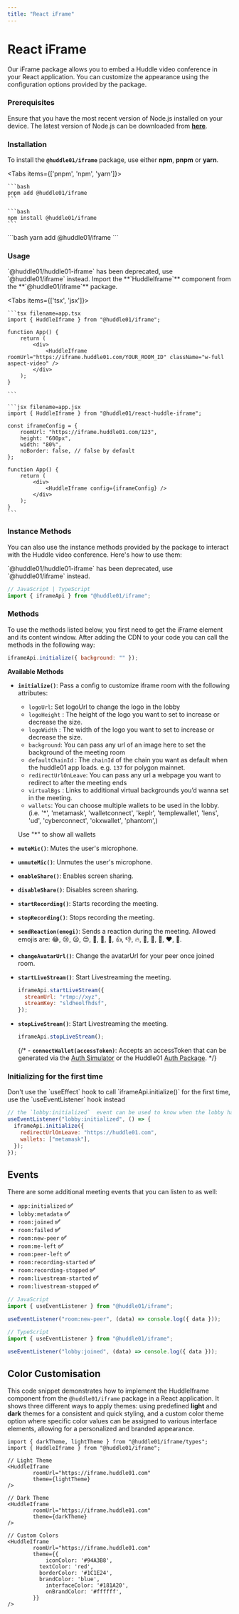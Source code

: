 ```yaml
---
title: "React iFrame"
---
```



# React iFrame

Our iFrame package allows you to embed a Huddle video conference in your React application. You can customize the appearance using the configuration options provided by the package.

### **Prerequisites**

Ensure that you have the most recent version of Node.js installed on your device. The latest version of Node.js can be downloaded from **[here](https://nodejs.org/en/download/)**.

### **Installation**

To install the **`@huddle01/iframe`** package, use either **npm**, **pnpm** or **yarn**.

<Tabs items={['pnpm', 'npm', 'yarn']}>
  <Tab>

    ```bash
    pnpm add @huddle01/iframe
    ```

  </Tab>
  <Tab>
    
    ```bash
    npm install @huddle01/iframe
    ```

  </Tab>
  <Tab>
    ```bash
    yarn add @huddle01/iframe
    ```

  </Tab>
</Tabs>

### Usage

<Callout emoji="⚠️">
  `@huddle01/huddle01-iframe` has been deprecated, use `@huddle01/iframe`
  instead.
</Callout>
Import the **`HuddleIframe`** component from the **`@huddle01/iframe`** package.

<Tabs items={['tsx', 'jsx']}>
  <Tab>

    ```tsx filename=app.tsx
    import { HuddleIframe } from "@huddle01/iframe";

    function App() {
        return (
            <div>
                <HuddleIframe roomUrl="https://iframe.huddle01.com/YOUR_ROOM_ID" className="w-full aspect-video" />
            </div>
        );
    }

    ```

  </Tab>
  <Tab>

    ```jsx filename=app.jsx
    import { HuddleIframe } from "@huddle01/react-huddle-iframe";

    const iframeConfig = {
        roomUrl: "https://iframe.huddle01.com/123",
        height: "600px",
        width: "80%",
        noBorder: false, // false by default
    };

    function App() {
        return (
            <div>
                <HuddleIframe config={iframeConfig} />
            </div>
        );
    }
    ```

  </Tab>

</Tabs>

### **Instance Methods**

You can also use the instance methods provided by the package to interact with the Huddle video conference. Here's how to use them:

<Callout emoji="⚠️">
  `@huddle01/huddle01-iframe` has been deprecated, use `@huddle01/iframe`
  instead.
</Callout>

```jsx
// JavaScript | TypeScript
import { iframeApi } from "@huddle01/iframe";
```

### **Methods**

To use the methods listed below, you first need to get the iFrame element and its content window. After adding the CDN to your code you can call the methods in the following way:

```jsx
iframeApi.initialize({ background: "" });
```

**Available Methods**

- **`initialize()`**: Pass a config to customize iframe room with the following attributes:

  - `logoUrl`: Set logoUrl to change the logo in the lobby
  - `logoHeight` : The height of the logo you want to set to increase or decrease the size.
  - `logoWidth` : The width of the logo you want to set to increase or decrease the size.
  - `background`: You can pass any url of an image here to set the background of the meeting room
  - `defaultChainId` : The `chainId` of the chain you want as default when the huddle01 app loads. e.g. `137` for polygon mainnet.
  - `redirectUrlOnLeave`: You can pass any url a webpage you want to redirect to after the meeting ends
  - `virtualBgs` : Links to additional virtual backgrounds you’d wanna set in the meeting.
  - `wallets`: You can choose multiple wallets to be used in the lobby. (i.e. '\*', 'metamask', 'walletconnect', 'keplr', 'templewallet', 'lens', 'ud', 'cyberconnect', 'okxwallet', 'phantom',)

  <Callout emoji="⚠️">Use "*" to show all wallets</Callout>

- **`muteMic()`**: Mutes the user's microphone.
- **`unmuteMic()`**: Unmutes the user's microphone.
- **`enableShare()`**: Enables screen sharing.
- **`disableShare()`**: Disables screen sharing.
- **`startRecording()`**: Starts recording the meeting.
- **`stopRecording()`**: Stops recording the meeting.
- **`sendReaction(emogi)`**: Sends a reaction during the meeting. Allowed emojis are: 😂, 😢, 😦, 😍, 🤔, 👀, 🙌, 👍, 👎, 🔥, 🍻, 🚀, 🎉, ❤️, 💯.
- **`changeAvatarUrl()`**: Change the avatarUrl for your peer once joined room.
- **`startLiveStream()`**: Start Livestreaming the meeting.
  ```jsx
  iframeApi.startLiveStream({
    streamUrl: "rtmp://xyz",
    streamKey: "sldheolfhdsf",
  });
  ```
- **`stopLiveStream()`**: Start Livestreaming the meeting.
  ```jsx
  iframeApi.stopLiveStream();
  ```
  {/* - **`connectWallet(accessToken)`**: Accepts an accessToken that can be generated via the [Auth Simulator](https://auth-simulator.vercel.app/) or the Huddle01 [Auth Package](https://www.npmjs.com/package/@huddle01/auth). */}

### **Initializing for the first time**

<Callout emoji="⚠️">
  Don't use the `useEffect` hook to call `iframeApi.initialize()` for the first
  time, use the `useEventListener` hook instead
</Callout>

```jsx
// the `lobby:initialized`  event can be used to know when the lobby has been loaded
useEventListener("lobby:initialized", () => {
  iframeApi.initialize({
    redirectUrlOnLeave: "https://huddle01.com",
    wallets: ["metamask"],
  });
});
```

## **Events**

There are some additional meeting events that you can listen to as well:

- `app:initialized` **✅**
- `lobby:metadata` **✅**
- `room:joined` **✅**
- `room:failed` **✅**
- `room:new-peer` **✅**
- `room:me-left` **✅**
- `room:peer-left` **✅**
- `room:recording-started` **✅**
- `room:recording-stopped` **✅**
- `room:livestream-started` **✅**
- `room:livestream-stopped` **✅**

```jsx
// JavaScript
import { useEventListener } from "@huddle01/iframe";

useEventListener("room:new-peer", (data) => console.log({ data }));

// TypeScript
import { useEventListener } from "@huddle01/iframe";

useEventListener("lobby:joined", (data) => console.log({ data }));
```

## **Color Customisation**

This code snippet demonstrates how to implement the HuddleIframe component from the `@huddle01/iframe` package in a React application. It shows three different ways to apply themes: using predefined **light** and **dark** themes for a consistent and quick styling, and a custom color theme option where specific color values can be assigned to various interface elements, allowing for a personalized and branded appearance.

```tsx
import { darkTheme, lightTheme } from "@huddle01/iframe/types";
import { HuddleIframe } from "@huddle01/iframe";

// Light Theme
<HuddleIframe
		roomUrl="https://iframe.huddle01.com"
		theme={lightTheme}
/>

// Dark Theme
<HuddleIframe
		roomUrl="https://iframe.huddle01.com"
		theme={darkTheme}
/>

// Custom Colors
<HuddleIframe
		roomUrl="https://iframe.huddle01.com"
		theme={{
			iconColor: '#94A3B8',
		  textColor: 'red',
		  borderColor: '#1C1E24',
		  brandColor: 'blue',
			interfaceColor: '#181A20',
			onBrandColor: '#ffffff',
		}}
/>
```
